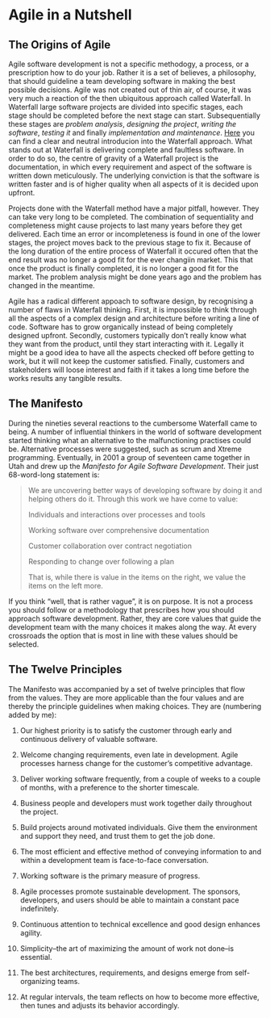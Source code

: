 # Agile in a Nutshell

## The Origins of Agile

Agile software development is not a specific methodogy, a process, or a prescription how to do your job. Rather it is a set of believes, a philosophy, that should guideline a team developing software in making the best possible decisions. Agile was not created out of thin air, of course, it was very much a reaction of the then ubiquitous approach called Waterfall. In Waterfall large software projects are divided into specific stages, each stage should be completed before the next stage can start. Subsequentially these stages are *problem analysis*, *designing the project*, *writing the software*, *testing it* and finally *implementation and maintenance*. [Here](https://www.youtube.com/watch?v=LxEmGNgqYJA) you can find a clear and neutral introducion into the Waterfall approach. What stands out at Waterfall is delivering complete and faultless software. In order to do so, the centre of gravity of a Waterfall project is the documentation, in which every requirement and aspect of the software is written down meticulously. The underlying conviction is that the software is written faster and is of higher quality when all aspects of it is decided upon upfront.

Projects done with the Waterfall method have a major pitfall, however. They can take very long to be completed. The combination of sequentiality and completeness might cause projects to last many years before they get delivered. Each time an error or incompleteness is found in one of the lower stages, the project moves back to the previous stage to fix it. Because of the long duration of the entire process of Waterfall it occured often that the end result was no longer a good fit for the ever changiin market. This  that once the product is finally completed, it is no longer a good fit for the market. The problem analysis might be done years ago and the problem has changed in the meantime. 

Agile has a radical different appoach to software design, by recognising a number of flaws in Waterfall thinking. First, it is impossible to think through all the aspects of a complex design and architecture before writing a line of code. Software has to grow organically instead of being completely designed upfront. Secondly, customers typically don't really know what they want from the product, until they start interacting with it. Legally it might be a good idea to have all the aspects checked off before getting to work, but it will not keep the customer satisfied. Finally, customers and stakeholders will loose interest and faith if it takes a long time before the works results any tangible results.

## The Manifesto

During the nineties several reactions to the cumbersome Waterfall came to being. A number of influential thinkers in the world of software development started thinking what an alternative to the malfunctioning practises could be. Alternative processes were suggested, such as scrum and Xtreme programming. Eventually, in 2001 a group of seventeen came together in Utah and drew up the *Manifesto for Agile Software Development*. Their just 68-word-long statement is:

> We are uncovering better ways of developing software by doing it and helping others do it. Through this work we have come to value:
>
> Individuals and interactions over processes and tools
>
> Working software over comprehensive documentation
>
> Customer collaboration over contract negotiation
>
> Responding to change over following a plan
>
> That is, while there is value in the items on the right, we value the items on the left more.

If you think "well, that is rather vague", it is on purpose. It is not a process you should follow or a methodology that prescribes how you should approach software development. Rather, they are core values that guide the development team with the many choices it makes along the way. At every crossroads the option that is most in line with these values should be selected. 

## The Twelve Principles

The Manifesto was accompanied by a set of twelve principles that flow from the values. They are more applicable than the four values and are thereby the principle guidelines when making choices. They are (numbering added by me):

1) Our highest priority is to satisfy the customer through early and continuous delivery of valuable software.

2) Welcome changing requirements, even late in development. Agile processes harness change for the customer's competitive advantage.

3) Deliver working software frequently, from a couple of weeks to a couple of months, with a preference to the shorter timescale.

4) Business people and developers must work together daily throughout the project.

5) Build projects around motivated individuals. Give them the environment and support they need, and trust them to get the job done.

6) The most efficient and effective method of conveying information to and within a development team is face-to-face conversation.

7) Working software is the primary measure of progress.

8) Agile processes promote sustainable development. The sponsors, developers, and users should be able to maintain a constant pace indefinitely.

9) Continuous attention to technical excellence and good design enhances agility.

10) Simplicity--the art of maximizing the amount of work not done--is essential.

11) The best architectures, requirements, and designs emerge from self-organizing teams.

12) At regular intervals, the team reflects on how to become more effective, then tunes and adjusts its behavior accordingly.


